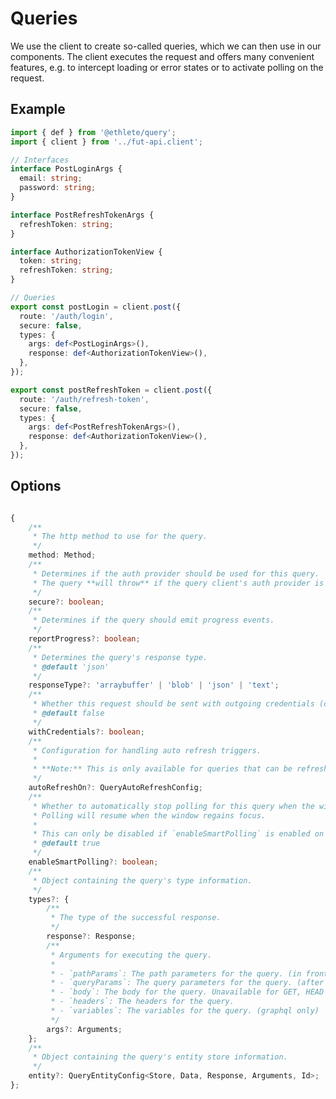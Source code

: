 
<Meta title="HttpClient/Queries" />

# Queries

We use the client to create so-called queries, which we can then use in our components. The client executes the request and offers many convenient features, e.g. to intercept loading or error states or to activate polling on the request.

## Example

```ts
import { def } from '@ethlete/query';
import { client } from '../fut-api.client';

// Interfaces
interface PostLoginArgs {
  email: string;
  password: string;
}

interface PostRefreshTokenArgs {
  refreshToken: string;
}

interface AuthorizationTokenView {
  token: string;
  refreshToken: string;
}

// Queries
export const postLogin = client.post({
  route: '/auth/login',
  secure: false,
  types: {
    args: def<PostLoginArgs>(),
    response: def<AuthorizationTokenView>(),
  },
});

export const postRefreshToken = client.post({
  route: '/auth/refresh-token',
  secure: false,
  types: {
    args: def<PostRefreshTokenArgs>(),
    response: def<AuthorizationTokenView>(),
  },
});
```

## Options

```ts

{
    /**
     * The http method to use for the query.
     */
    method: Method;
    /**
     * Determines if the auth provider should be used for this query.
     * The query **will throw** if the query client's auth provider is unset.
     */
    secure?: boolean;
    /**
     * Determines if the query should emit progress events.
     */
    reportProgress?: boolean;
    /**
     * Determines the query's response type.
     * @default 'json'
     */
    responseType?: 'arraybuffer' | 'blob' | 'json' | 'text';
    /**
     * Whether this request should be sent with outgoing credentials (cookies).
     * @default false
     */
    withCredentials?: boolean;
    /**
     * Configuration for handling auto refresh triggers.
     *
     * **Note:** This is only available for queries that can be refreshed. (`GET`, `HEAD`, `OPTIONS`, `GQL_QUERY`)
     */
    autoRefreshOn?: QueryAutoRefreshConfig;
    /**
     * Whether to automatically stop polling for this query when the window loses focus.
     * Polling will resume when the window regains focus.
     *
     * This can only be disabled if `enableSmartPolling` is enabled on the query client.
     * @default true
     */
    enableSmartPolling?: boolean;
    /**
     * Object containing the query's type information.
     */
    types?: {
        /**
         * The type of the successful response.
         */
        response?: Response;
        /**
         * Arguments for executing the query.
         *
         * - `pathParams`: The path parameters for the query. (in front of the ? in the url)
         * - `queryParams`: The query parameters for the query. (after the ? in the url)
         * - `body`: The body for the query. Unavailable for GET, HEAD and OPTIONS requests.
         * - `headers`: The headers for the query.
         * - `variables`: The variables for the query. (graphql only)
         */
        args?: Arguments;
    };
    /**
     * Object containing the query's entity store information.
     */
    entity?: QueryEntityConfig<Store, Data, Response, Arguments, Id>;
};

```
